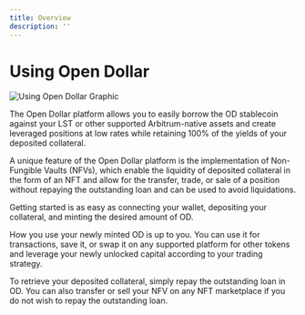 ```yaml
---
title: Overview
description: ''
---
```


# Using Open Dollar

<img src="./img/Using Open Dollar Graphic.png" alt="Using Open Dollar Graphic" />

The Open Dollar platform allows you to easily borrow the OD stablecoin against your LST or other supported Arbitrum-native assets and create leveraged positions at low rates while retaining 100% of the yields of your deposited collateral.

A unique feature of the Open Dollar platform is the implementation of Non-Fungible Vaults (NFVs), which enable the liquidity of deposited collateral in the form of an NFT and allow for the transfer, trade, or sale of a position without repaying the outstanding loan and can be used to avoid liquidations.

Getting started is as easy as connecting your wallet, depositing your collateral, and minting the desired amount of OD.

How you use your newly minted OD is up to you. You can use it for transactions, save it, or swap it on any supported platform for other tokens and leverage your newly unlocked capital according to your trading strategy.

To retrieve your deposited collateral, simply repay the outstanding loan in OD. You can also transfer or sell your NFV on any NFT marketplace if you do not wish to repay the outstanding loan.
